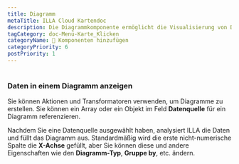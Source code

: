```yaml
---
title: Diagramm
metaTitle: ILLA Cloud Kartendoc
description: Die Diagrammkomponente ermöglicht die Visualisierung von Daten als Diagramme und Diagramme. Es wurde mit Chart.js gebaut.
tagCategory: doc-Menü-Karte_Klicken
categoryName: 🧬 Komponenten hinzufügen
categoryPriority: 6
postPriority: 1
---
```


# <Heading hidden>Diagramm</Heading>

### Daten in einem Diagramm anzeigen

Sie können Aktionen und Transformatoren verwenden, um Diagramme zu erstellen. Sie können ein Array oder ein Objekt im Feld **Datenquelle** für ein Diagramm referenzieren. 

Nachdem Sie eine Datenquelle ausgewählt haben, analysiert ILLA die Daten und füllt das Diagramm aus. Standardmäßig wird die erste nicht-numerische Spalte die **X-Achse** gefüllt, aber Sie können diese und andere Eigenschaften wie den **Diagramm-Typ**, **Gruppe by**, etc. ändern.

<img src='https://cdn.illacloud.com/official-website/img/docs/assemble/chart1.png' alt="" />

<img src='https://cdn.illacloud.com/official-website/img/docs/assemble/chart2.png' alt="" />
